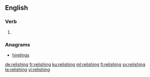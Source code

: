 ==English==

===Verb===
{{head|en|present participle}}

# {{present participle of|relish|lang=en}}

===Anagrams===
* [[hirelings#English|hirelings]]

[[de:relishing]]
[[fr:relishing]]
[[ku:relishing]]
[[ml:relishing]]
[[fi:relishing]]
[[sv:relishing]]
[[te:relishing]]
[[vi:relishing]]